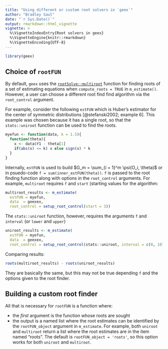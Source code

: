 ```yaml
---
title: "Using different or custom root solvers in `geex`"
author: "Bradley Saul"
date: "`r Sys.Date()`"
output: rmarkdown::html_vignette
vignette: >
  %\VignetteIndexEntry{Root solvers in geex}
  %\VignetteEngine{knitr::rmarkdown}
  %\VignetteEncoding{UTF-8}
---
```


```r
library(geex)
```

## Choice of `rootFUN`

By default, `geex` uses the [`rootSolve::multiroot`](https://cran.r-project.org/web/packages/rootSolve/rootSolve.pdf) function for finding roots of a set of estimating equations when `compute_roots = TRUE` in `m_estimate()`. However, a user can choose a different root find find algorithm via the `root_control` argument.

For example, consider the following `estFUN` which is Huber's estimator for the center of symmetric distributions [@stefanski2002; example 6]. This example was chosen because it has a single root, so that the `stats::uniroot` function can be used to find the roots.
```r
myefun <- function(data, k = 1.5){
  function(theta){
    x <- data$Y1 - theta[1]
    if(abs(x) <= k) x else sign(x) * k
  }
}
```

Internally, `estFUN` is used to build $G_m = \sum_{i = 1}^m  \psi(O_i, \theta)$ or in psuedo-code `f = sum(inner_estFUN(theta))`. `f` is passed to the root finding function along with options in the `root_control` arguments. For example,  `multiroot` requires `f` and `start` (starting values for the algorithm: 

```r
multiroot_results <- m_estimate(
  estFUN = myefun, 
  data  = geexex,
  root_control = setup_root_control(start = 3))
```

The `stats::uniroot` function, however, requires the arguments `f` and `interval` (or `lower` and `upper`)

```r
uniroot_results <- m_estimate(
  estFUN = myefun, 
  data  = geexex,
  root_control = setup_root_control(stats::uniroot, interval = c(0, 10)))
```

Comparing results:

```r
roots(multiroot_results) - roots(uniroot_results)
```

They are basically the same, but this may not be true depending `f` and the options given to the root finder.


## Building a custom root finder

All that is necessary for `rootFUN` is a function where:

* the *first* argument is the function whose roots are sought
* the output is a named list where the root estimates can be identified by the `rootFUN_object` argument in `m_estimate`. For example, both `uniroot` and `multiroot` return a list where the root estimates are in the item named "roots". The default is `rootFUN_object = 'roots'`, so this option works for both `uniroot` and `multiroot`. 
